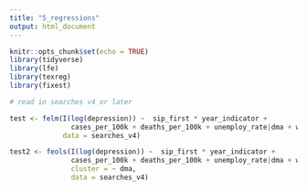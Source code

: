 ```yaml
---
title: "5_regressions"
output: html_document
---
```


```r
knitr::opts_chunk$set(echo = TRUE)
library(tidyverse)
library(lfe)
library(texreg)
library(fixest)
```


```r
# read in searches v4 or later

test <- felm(I(log(depression)) ~  sip_first * year_indicator + 
               cases_per_100k + deaths_per_100k + unemploy_rate|dma + week|0|dma, 
             data = searches_v4)

test2 <- feols(I(log(depression)) ~  sip_first * year_indicator + 
               cases_per_100k + deaths_per_100k + unemploy_rate|dma + week, 
               cluster = ~ dma,
               data = searches_v4)
```


